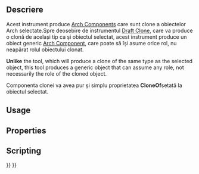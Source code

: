 <languages/>

<div class="mw-translate-fuzzy">
{{Docnav/ro
|[[Arch_Component|Component]]
|[[Arch_SplitMesh|Split Mesh]]
|[[Arch_Workbench|Arch]]
|IconL=Arch_Component.svg
|IconC=Workbench_Arch.svg
|IconR=Arch_SplitMesh.svg
}}
</div>

{{VeryImportantMessage|THIS COMMAND IS OBSOLETE<br>
It is not available in {{VersionPlus|1.0}}. Use [[Draft_Clone|Draft Clone]] instead.}}

<div class="mw-translate-fuzzy">
{{GuiCommand/ro
|Name=Arch CloneComponent‏‎‏‎
|Name/ro=Arch: CloneComponent
|MenuLocation=Arch → Utilities → Clone Component
|Workbenches=[[Arch_Workbench/ro|Arch]]
|SeeAlso=[[Draft Clone|Draft Clone]], [[Arch Component|Arch Component]]
|Icon=Arch_Component_Clone.svg
}}
</div>

<span id="Description"></span>
==Descriere==

<div class="mw-translate-fuzzy">
Acest instrument produce [[Arch Component|Arch Components]] care sunt clone a obiectelor Arch selectate.Spre deosebire de instrumentul [[Draft Clone|Draft Clone]], care va produce o clonă de același tip ca și obiectul selectat, acest instrument produce un obiect generic [[Arch Component | Arch Component]], care poate să își asume orice rol, nu neapărat rolul obiectului clonat.
</div>

'''Unlike''' the {{Button|[[Image:Draft_Clone.svg|16px]] [[Draft_Clone|Draft Clone]]}} tool, which will produce a clone of the same type as the selected object, this tool produces a generic {{KEY|[[Image:Arch_Component.svg|16px]] [[Arch_Component|Arch Component]]}} object that can assume any role, not necessarily the role of the cloned object.

<div class="mw-translate-fuzzy">
Componenta clonei va avea pur și simplu proprietatea ''' CloneOf '''setată la obiectul selectat.
</div>

== Usage ==


== Properties ==


== Scripting ==


<div class="mw-translate-fuzzy">
{{Docnav/ro
|[[Arch_Component|Component]]
|[[Arch_SplitMesh|Split Mesh]]
|[[Arch_Workbench|Arch]]
|IconL=Arch_Component.svg
|IconC=Workbench_Arch.svg
|IconR=Arch_SplitMesh.svg
}}
</div>

{{BIM_Tools_navi{{#translation:}}}}
{{Userdocnavi{{#translation:}}}}